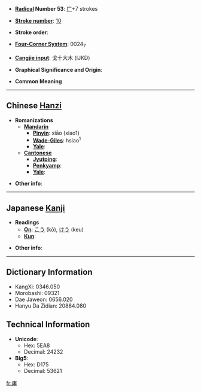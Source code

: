 * '''[[Wiktionary:Chinese radical index| Radical]] Number 53''': [[Wiktionary:Chinese radical index 广|广]]+7 strokes

* '''[[Wiktionary:Chinese total strokes index|Stroke number]]''': [[Wiktionary:Chinese total strokes index 10|10]]

* '''Stroke order''': 

* '''[[Wiktionary:Chinese four corner index|Four-Corner System]]''': 0024<sub>7</sub>

* '''[[Wiktionary:Chinese Cangjie index|Cangjie input]]''': 戈十大木 (IJKD)

* '''Graphical Significance and Origin''': 

* '''Common Meaning'''

----

== Chinese [[Hanzi]] ==

* '''Romanizations'''
** '''[[Mandarin]]'''
*** '''[[Pinyin]]''': xiāo (xiao1)
*** '''[[Wade-Giles]]''': hsiao<sup>1</sup>
*** '''[[Yale]]''': 
** '''[[Cantonese]]'''
*** '''[[Jyutping]]''':
*** '''[[Penkyamp]]''': 
*** '''[[Yale]]''': 

* '''Other info''': 

----

== Japanese [[Kanji]] ==

* '''Readings'''
** '''[[On]]''': [[こう]] (kō), [[けう]] (keu)
** '''[[Kun]]''': 

* '''Other info''':  

----

== Dictionary Information ==

* KangXi: 0346.050
* Morobashi: 09321
* Dae Jaweon: 0656.020
* Hanyu Da Zidian: 20884.080

== Technical Information ==

* '''Unicode''':
** Hex: 5EA8
** Decimal: 24232
* '''Big5''':
** Hex: D175
** Decimal: 53621

[[fr:庨]]